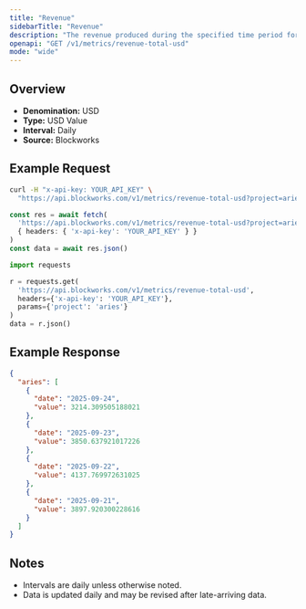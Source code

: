 ```yaml
---
title: "Revenue"
sidebarTitle: "Revenue"
description: "The revenue produced during the specified time period for given project."
openapi: "GET /v1/metrics/revenue-total-usd"
mode: "wide"
---
```


## Overview

- **Denomination:** USD
- **Type:** USD Value
- **Interval:** Daily
- **Source:** Blockworks

## Example Request

<CodeGroup>

```bash cURL
curl -H "x-api-key: YOUR_API_KEY" \
  "https://api.blockworks.com/v1/metrics/revenue-total-usd?project=aries"
```

```typescript TypeScript
const res = await fetch(
  'https://api.blockworks.com/v1/metrics/revenue-total-usd?project=aries',
  { headers: { 'x-api-key': 'YOUR_API_KEY' } }
)
const data = await res.json()
```

```python Python
import requests

r = requests.get(
  'https://api.blockworks.com/v1/metrics/revenue-total-usd',
  headers={'x-api-key': 'YOUR_API_KEY'},
  params={'project': 'aries'}
)
data = r.json()
```

</CodeGroup>

## Example Response

```json
{
  "aries": [
    {
      "date": "2025-09-24",
      "value": 3214.309505188021
    },
    {
      "date": "2025-09-23",
      "value": 3850.637921017226
    },
    {
      "date": "2025-09-22",
      "value": 4137.769972631025
    },
    {
      "date": "2025-09-21",
      "value": 3897.920300228616
    }
  ]
}
```

## Notes
- Intervals are daily unless otherwise noted.
- Data is updated daily and may be revised after late-arriving data.
